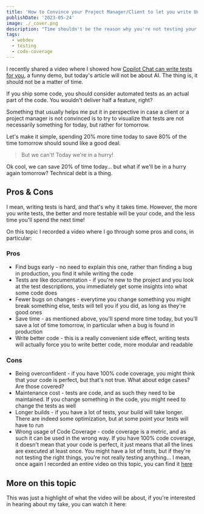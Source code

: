 ```yaml
---
title: 'How to Convince your Project Manager/Client to let you write Unit Tests'
publishDate: '2023-05-24'
image: ./_cover.png
description: "Time shouldn't be the reason why you're not testing your code. Here are some tips"
tags:
  - webdev
  - testing
  - code-coverage
---
```



I recently shared a video where I showed how [Copilot Chat can write tests for you](https://youtu.be/Psm86eIvmdc), a funny demo, but today's article will not be about AI. The thing is, it should not be a matter of time.

If you ship some code, you should consider automated tests as an actual part of the code. You wouldn't deliver half a feature, right?

Something that usually helps me put it in perspective in case a client or a project manager is not convinced is to try to visualize that tests are not necessarily something for today, but rather for tomorrow.

Let's make it simple, spending 20% more time today to save 80% of the time tomorrow should sound like a good deal.

> But we can't! Today we're in a hurry!

Ok cool, we can save 20% of time today... but what if we'll be in a hurry again tomorrow? Technical debt is a thing.

## Pros & Cons

I mean, writing tests is hard, and that's why it takes time. However, the more you write tests, the better and more testable will be your code, and the less time you'll spend the next time!

On this topic I recorded a video where I go through some pros and cons, in particular:

### Pros

- Find bugs early - no need to explain this one, rather than finding a bug in production, you find it while writing the code
- Tests are like documentation - if you're new to the project and you look at the test descriptions, you immediately get some insights into what some code does
- Fewer bugs on changes - everytime you change something you might break something else, tests will tell you if you did, as long as they're good ones
- Save time - as mentioned above, you'll spend more time today, but you'll save a lot of time tomorrow, in particular when a bug is found in production
- Write better code - this is a really convenient side effect, writing tests will actually force you to write better code, more modular and readable

### Cons

- Being overconfident - if you have 100% code coverage, you might think that your code is perfect, but that's not true. What about edge cases? Are those covered?
- Maintenance cost - tests are code, and as such they need to be maintained. If you change something in the code, you might need to change the tests as well
- Longer builds - if you have a lot of tests, your build will take longer. There are indeed some optimization, but at some point your tests will have to run
- Wrong usage of Code Coverage - code coverage is a metric, and as such it can be used in the wrong way. If you have 100% code coverage, it doesn't mean that your code is perfect, it just means that all the lines are executed at least once. You might have a lot of tests, but if they're not testing the right things, you're not really testing anything... I mean, once again I recorded an entire video on this topic, you can find it [here](https://youtu.be/WxoSoxVgyUw)

## More on this topic

This was just a highlight of what the video will be about, if you're interested in hearing about my take, you can watch it here:

<YouTube id="hrhblEwtAoU" />
